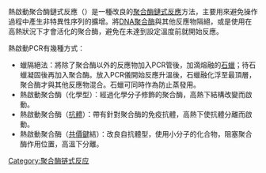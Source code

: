 {{Unreferenced|time=2020-08-05T00:16:12+00:00}}
{{NoteTA
|G1 = Lifesciences
}}
熱啟動聚合酶鏈式反應（{{lang-en|Hot start PCR}}）是一種改良的[[聚合酶鏈式反應|聚合酶鏈式反應]]方法，主要用來避免操作過程中產生非特異性序列的擴增。將[[DNA聚合酶|DNA聚合酶]]與其他反應物隔絕，或是使用在高熱狀況下才會活化的聚合酶，避免在未達到設定溫度前就開始反應。

熱啟動PCR有幾種方式：
* 蠟隔絕法：將除了聚合酶以外的反應物加入PCR管後，加滴熔融的[[石蠟|石蠟]]；待石蠟凝固後再加入聚合酶。放入PCR儀開始反應升溫後，石蠟融化浮至最頂層，聚合酶才與其他反應物混合。石蠟可同時作為防止蒸發用。
* 熱啟動聚合酶（化學型）：經過化學分子修飾的聚合酶，高熱下結構改變而啟動。
* 熱啟動聚合酶（[[抗體|抗體]]）：帶有針對聚合酶的免疫抗體，高熱下使抗體分離而啟動。
* 熱啟動聚合酶（[[共價鍵|共價鍵]]結）：改良自抗體型，使用小分子的化合物，阻塞聚合酶作用位置，高溫下分離。

{{PCR}}
{{portal bar|分子与细胞生物学}}
{{Biochem-stub}}

[[Category:聚合酶链式反应|Category:聚合酶链式反应]]